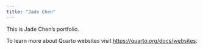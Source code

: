 ```yaml
---
title: "Jade Chen"
---
```


This is Jade Chen's portfolio.

To learn more about Quarto websites visit <https://quarto.org/docs/websites>.
